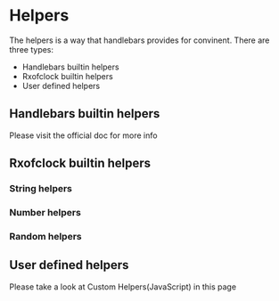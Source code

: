 # Helpers


The helpers is a way that handlebars provides for convinent. There are three types:

- Handlebars builtin helpers
- Rxofclock builtin helpers
- User defined helpers

## Handlebars builtin helpers

Please visit <DocLink href="https://handlebarsjs.com/guide/builtin-helpers.html">the official doc</DocLink> for more info

## Rxofclock builtin helpers

### String helpers

<Stack>
  <HelperCard
    title="trim"
    description="Remove white spaces before and end in a string"
    usage="{{trim [colName]}}"
    value="'  some value  '"
    output="'some value'"
  />
  <HelperCard
    title="trimStart"
    description="Remove white spaces before a string"
    usage="{{trimStart [colName]}}"
    value="'  some value  '"
    output="'some value  '"
  />
  <HelperCard
    title="trimEnd"
    description="Remove white spaces end in a string"
    usage="{{trimEnd [colName]}}"
    value="'  some value  '"
    output="'  some value'"
  />
</Stack>

### Number helpers

<Stack>
  <HelperCard
    title="toFixed(n)"
    description="Convert a number to fixed string"
    usage="{{toFixed [colName] 2}}"
    value="31.25367"
    output="31.25"
  />
</Stack>

### Random helpers

<Stack>
  <HelperCard
    title="UUID"
    description="Generate a UUIDv4"
    usage="{{UUID}}"
    output="df81986a-d440-432b-8d8e-c71e50d72551"
  />
  <HelperCard
    title="simpleUUID"
    description="Generate a UUIDv4 without `-` symbols"
    usage="{{simpleUUID}}"
    output="df81986ad440432b8d8ec71e50d72551"
  />
  <HelperCard
    title="nanoid"
    description="Generate a nanoid"
    usage="{{nanoid}}"
    output="m91n7air42korjAMpwNW-"
  />
</Stack>

## User defined helpers

Please take a look at Custom Helpers(JavaScript) in this page

